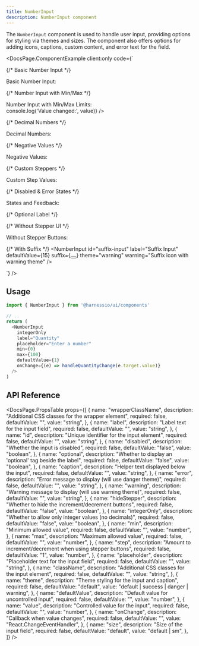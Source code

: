 ```yaml
---
title: NumberInput
description: NumberInput component
---
```


The `NumberInput` component is used to handle user input, providing options for styling via themes and sizes.
The component also offers options for adding icons, captions, custom content, and error text for the field.


<DocsPage.ComponentExample
  client:only
  code={`<div className="flex flex-col gap-8 min-w-[400px]">
  {/* Basic Number Input */}
  <div className="font-bold w-full mb-2">Basic Number Input:</div>
  <NumberInput id="basic-number" label="Basic Number Input" placeholder="Enter a number" />
  
  {/* Number Input with Min/Max */}
  <div className="font-bold w-full mb-2">Number Input with Min/Max Limits:</div>
  <NumberInput 
    id="limited-range" 
    label="Limited Range (0-10)" 
    min={0} 
    max={10} 
    defaultValue={5}
    onChange={(value) => console.log('Value changed:', value)} 
  />
  
  {/* Decimal Numbers */}
  <div className="font-bold w-full mb-2">Decimal Numbers:</div>
  <NumberInput 
    id="decimal-input" 
    allowDecimal
    label="With Decimals" 
    decimalScale={2} 
    defaultValue={3.14} 
  />
  <NumberInput 
    id="integer-only" 
    label="Integer Only" 
    allowDecimal={false}
    defaultValue={42} 
  />
  
  {/* Negative Values */}
  <div className="font-bold w-full mb-2">Negative Values:</div>
  <NumberInput 
    id="allow-negative" 
    label="Allow Negative"  
    defaultValue={-10} 
  />
  <NumberInput 
    id="positive-only" 
    label="Positive Only"  
    min={0}
    defaultValue={10} 
  />
  
  {/* Custom Steppers */}
  <div className="font-bold w-full mb-2">Custom Step Values:</div>
  <NumberInput 
    id="small-increment" 
    label="Increment by 0.1" 
    step={0.1} 
    allowDecimal={true}
    defaultValue={1.0} 
  />
  <NumberInput 
    id="large-increment" 
    label="Increment by 5" 
    step={5} 
    defaultValue={10} 
  />
  
  {/* Disabled & Error States */}
  <div className="font-bold w-full mb-2">States and Feedback:</div>
  <NumberInput 
    id="disabled-input" 
    label="Disabled Input" 
    disabled 
    defaultValue={50} 
  />
  <NumberInput 
    id="error-input" 
    label="With Error" 
    error="Please enter a valid number" 
    theme="danger"
  />
  <NumberInput 
    id="warning-input" 
    label="With Warning" 
    warning="This is a high value" 
    theme="warning"
    defaultValue={95}
  />
  <NumberInput 
    id="caption-input" 
    label="With Caption" 
    caption="Enter your preferred quantity" 
    defaultValue={1}
  />
  
  {/* Optional Label */}
  <NumberInput 
    id="optional-input" 
    label="Optional Field" 
    optional={true} 
  />  
  
  {/* Without Stepper UI */}
  <div className="font-bold w-full mb-2">Without Stepper Buttons:</div>
  <NumberInput 
    hideStepper
    id="no-stepper" 
    label="No Stepper UI" 
    placeholder="Enter a number manually"
  />
  
  {/* With Suffix */}
  <NumberInput
    id="suffix-input"
    label="Suffix Input"
    defaultValue={15}
    suffix={<Button variant="outline" iconOnly className="cn-input-suffix">
      <Icon name="chevron-right" size={14} />
    </Button>}
    theme="warning"
    warning="Suffix icon with warning theme"
  />
</div>`}
/>

## Usage

```typescript jsx
import { NumberInput } from '@harnessio/ui/components'

// ..
return (
  <NumberInput
    integerOnly
    label="Quantity"
    placeholder="Enter a number"
    min={0}
    max={100}
    defaultValue={1}
    onChange={(e) => handleQuantityChange(e.target.value)}
  />
)
```

## API Reference

<DocsPage.PropsTable
  props={[
    {
      name: "wrapperClassName",
      description: "Additional CSS classes for the wrapper element",
      required: false,
      defaultValue: "",
      value: "string",
    },
    {
      name: "label",
      description: "Label text for the input field",
      required: false,
      defaultValue: "",
      value: "string",
    },
    {
      name: "id",
      description: "Unique identifier for the input element",
      required: false,
      defaultValue: "",
      value: "string",
    },
    {
      name: "disabled",
      description: "Whether the input is disabled",
      required: false,
      defaultValue: "false",
      value: "boolean",
    },
    {
      name: "optional",
      description: "Whether to display an 'optional' tag beside the label",
      required: false,
      defaultValue: "false",
      value: "boolean",
    },
    {
      name: "caption",
      description: "Helper text displayed below the input",
      required: false,
      defaultValue: "",
      value: "string",
    },
    {
      name: "error",
      description: "Error message to display (will use danger theme)",
      required: false,
      defaultValue: "",
      value: "string",
    },
    {
      name: "warning",
      description: "Warning message to display (will use warning theme)",
      required: false,
      defaultValue: "",
      value: "string",
    },
    {
      name: "hideStepper",
      description: "Whether to hide the increment/decrement buttons",
      required: false,
      defaultValue: "false",
      value: "boolean",
    },
    {
      name: "integerOnly",
      description: "Whether to allow only integer values (no decimals)",
      required: false,
      defaultValue: "false",
      value: "boolean",
    },
    {
      name: "min",
      description: "Minimum allowed value",
      required: false,
      defaultValue: "",
      value: "number",
    },
    {
      name: "max",
      description: "Maximum allowed value",
      required: false,
      defaultValue: "",
      value: "number",
    },
    {
      name: "step",
      description: "Amount to increment/decrement when using stepper buttons",
      required: false,
      defaultValue: "1",
      value: "number",
    },
    {
      name: "placeholder",
      description: "Placeholder text for the input field",
      required: false,
      defaultValue: "",
      value: "string",
    },
    {
      name: "className",
      description: "Additional CSS classes for the input element",
      required: false,
      defaultValue: "",
      value: "string",
    },
    {
      name: "theme",
      description: "Theme styling for the input and caption",
      required: false,
      defaultValue: "default",
      value: "default | success | danger | warning",
    },
    {
      name: "defaultValue",
      description: "Default value for uncontrolled input",
      required: false,
      defaultValue: "",
      value: "number",
    },
    {
      name: "value",
      description: "Controlled value for the input",
      required: false,
      defaultValue: "",
      value: "number",
    },
    {
      name: "onChange",
      description: "Callback when value changes",
      required: false,
      defaultValue: "",
      value: "React.ChangeEventHandler<HTMLInputElement>",
    },
    {
      name: "size",
      description: "Size of the input field",
      required: false,
      defaultValue: "default",
      value: "default | sm",
    },
  ]}
/>

